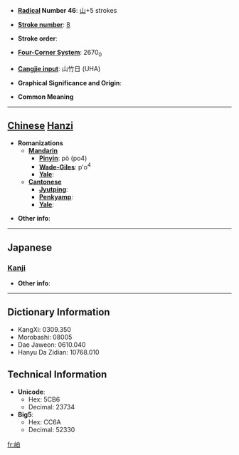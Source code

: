 * '''[[Wiktionary:Chinese radical index| Radical]] Number 46''': [[Wiktionary:Chinese radical index 山|山]]+5 strokes

* '''[[Wiktionary:Chinese total strokes index|Stroke number]]''': [[Wiktionary:Chinese total strokes index 8|8]]

* '''Stroke order''': 

* '''[[Wiktionary:Chinese four corner index|Four-Corner System]]''': 2670<sub>0</sub>

* '''[[Wiktionary:Chinese Cangjie index|Cangjie input]]''': 山竹日 (UHA)

* '''Graphical Significance and Origin''': 

* '''Common Meaning'''

----

== [[Chinese]] [[Hanzi]] ==

* '''Romanizations'''
** '''[[Mandarin]]'''
*** '''[[Pinyin]]''': pò (po4)
*** '''[[Wade-Giles]]''': p'o<sup>4</sup>
*** '''[[Yale]]''': 
** '''[[Cantonese]]'''
*** '''[[Jyutping]]''':
*** '''[[Penkyamp]]''': 
*** '''[[Yale]]''': 

* '''Other info''': 

----

==Japanese==
===[[Kanji]]===
{{kanji|on readings=[[はく]] (haku), [[ひゃく]] (hyaku)|kun readings=[[しげる]] (shigeru)}}

* '''Other info''':  

----

== Dictionary Information ==

* KangXi: 0309.350
* Morobashi: 08005
* Dae Jaweon: 0610.040
* Hanyu Da Zidian: 10768.010

== Technical Information ==

* '''Unicode''':
** Hex: 5CB6
** Decimal: 23734
* '''Big5''':
** Hex: CC6A
** Decimal: 52330

[[fr:岶]]